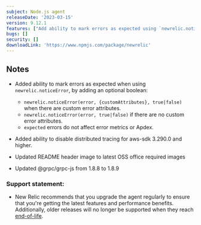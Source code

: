 ```yaml
---
subject: Node.js agent
releaseDate: '2023-03-15'
version: 9.12.1
features: ["Add ability to mark errors as expected using `newrelic.noticeError.","Ability to disable distributed tracing for aws-sdk >= 3.290.0."]
bugs: []
security: []
downloadLink: 'https://www.npmjs.com/package/newrelic'
---
```


## Notes

* Added ability to mark errors as expected when using `newrelic.noticeError`, by adding an optional boolean:
  * `newrelic.noticeError(error, {customAttributes}, true|false)` when there are custom error attributes.
  * `newrelic.noticeError(error, true|false)` if there are no custom error attributes.
  * `expected` errors do not affect error metrics or Apdex.

* Added ability to disable distributed tracing for aws-sdk 3.290.0 and higher.

* Updated README header image to latest OSS office required images

* Updated @grpc/grpc-js from 1.8.8 to 1.8.9

### Support statement:

* New Relic recommends that you upgrade the agent regularly to ensure that you're getting the latest features and performance benefits. Additionally, older releases will no longer be supported when they reach [end-of-life](/docs/using-new-relic/cross-product-functions/install-configure/notification-changes-new-relic-saas-features-distributed-software).
